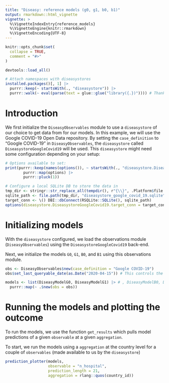 ```yaml
---
title: "Diseasy: reference models (g0, g1, b0, b1)"
output: rmarkdown::html_vignette
vignette: >
  %\VignetteIndexEntry{reference_models}
  %\VignetteEngine{knitr::rmarkdown}
  %\VignetteEncoding{UTF-8}
---
```


```r
knitr::opts_chunk$set(
  collapse = TRUE,
  comment = "#>"
)
```

```r
devtools::load_all()

# Attach namespaces with diseasystores
installed.packages()[, 1] |>
  purrr::keep(~ startsWith(., "diseasystore")) |>
  purrr::walk(~ eval(parse(text = glue::glue("library({.})")))) # Thanks R, for being so difficult.
```

# Introduction
We first initialize the `DiseasyObservables` module to use a `diseasystore` of our choice to get data from for our 
models. In this example, we will use the Google COVID-19 Open Data repository. By setting the `case_definition` to 
"Google COVID-19" in `DiseasyObservables`, the `diseasystore` called `DiseasystoreGoogleCovid19` will be used.
This `diseasystore` might need some configuration depending on your setup:

```r
# Options available to set:
print(purrr::keep(names(options()), ~ startsWith(., "diseasystore.DiseasystoreGoogleCovid19")) |>
        purrr::map(options) |>
        purrr::pluck(1))

# Configure a local SQLite DB to store the data in
tmp_dir <- stringr::str_replace_all(tempdir(), r"{\\}", .Platform$file.sep)
sqlite_path <- file.path(tmp_dir, "diseasystore_google_covid_19.sqlite")
target_conn <- \() DBI::dbConnect(RSQLite::SQLite(), sqlite_path)
options(diseasystore.DiseasystoreGoogleCovid19.target_conn = target_conn)
```

# Initializing models
With the `diseasystore` configured, we load the observations module (`DiseasyObservables`) using the `DiseasystoreGoogleCovid19` back-end. 

Next, we initialize the models `G0`, `G1`, `B0`, and `B1` using this observations module.

```r
obs <- DiseasyObservables$new(case_definition = "Google COVID-19")
obs$set_last_queryable_date(as.Date("2020-04-15")) # This controls the date of prediction

models <- list(DiseasyModelG0, DiseasyModelG1) |> # , DiseasyModelB0, DiseasyModelB1) |>
  purrr::map(~ .$new(obs = obs))
```

# Running the models and plotting the outcome
To run the models, we use the function `get_results` which pulls model predictions of a given `observable` at a given
`aggregation`. 

To start, we run the models using a `aggregation` at the country level for a couple of `observables` (made available to us by the `diseasystore`) 
```r
prediction_plotter(models, 
                   observable = "n_hospital", 
                   prediction_length = 21,  
                   aggregation = rlang::quos(country_id))
```
